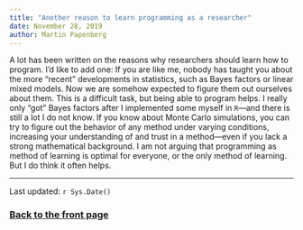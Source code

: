```yaml
---
title: "Another reason to learn programming as a researcher"
date: November 28, 2019
author: Martin Papenberg
---
```


A lot has been written on the reasons why researchers should learn how 
to program. I'd like to add one: If you are like me, nobody has taught 
you about the more "recent" developments in statistics, such as Bayes 
factors or linear mixed models. Now we are somehow expected to 
figure them out ourselves about them. This is a difficult task, but 
being able to program helps. I really only "got" Bayes factors after I 
implemented some myself in `R`---and there is still a lot I do not know. 
If you know about Monte Carlo simulations, you can try to figure out the 
behavior of any method under varying conditions, increasing your 
understanding of and trust in a method---even if you lack a strong 
mathematical background. I am not arguing that programming as method of 
learning is optimal for everyone, or the only method of learning. But I 
do think it often helps.

---

Last updated: `r Sys.Date()`

### <a href="index.html">Back to the front page</a>

&nbsp;
